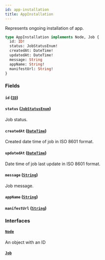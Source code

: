 ```yaml
---
id: app-installation
title: AppInstallation
---
```



Represents ongoing installation of app.

```graphql
type AppInstallation implements Node, Job {
  id: ID!
  status: JobStatusEnum!
  createdAt: DateTime!
  updatedAt: DateTime!
  message: String
  appName: String!
  manifestUrl: String!
}
```


### Fields

#### `id` ([`ID`](../../../developer/api-reference/scalars/id))




#### `status` ([`JobStatusEnum`](../../../developer/api-reference/enums/job-status-enum))

Job status.


#### `createdAt` ([`DateTime`](../../../developer/api-reference/scalars/date-time))

Created date time of job in ISO 8601 format.


#### `updatedAt` ([`DateTime`](../../../developer/api-reference/scalars/date-time))

Date time of job last update in ISO 8601 format.


#### `message` ([`String`](../../../developer/api-reference/scalars/string))

Job message.


#### `appName` ([`String`](../../../developer/api-reference/scalars/string))




#### `manifestUrl` ([`String`](../../../developer/api-reference/scalars/string))




### Interfaces

#### [`Node`](../../../developer/api-reference/interfaces/node) 

An object with an ID


#### [`Job`](../../../developer/api-reference/interfaces/job) 






